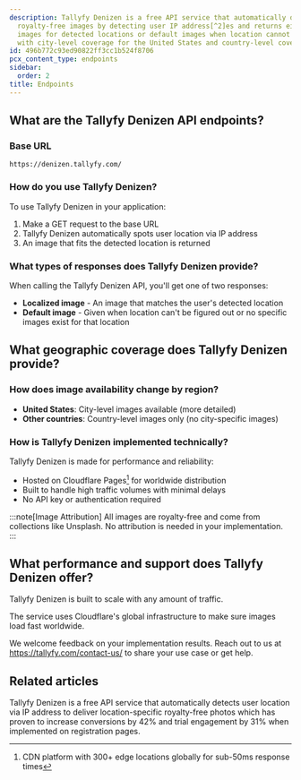 ```yaml
---
description: Tallyfy Denizen is a free API service that automatically delivers location-specific
  royalty-free images by detecting user IP address[^2]es and returns either localized
  images for detected locations or default images when location cannot be determined
  with city-level coverage for the United States and country-level coverage elsewhere.
id: 496b772c93ed90822ff3cc1b524f8706
pcx_content_type: endpoints
sidebar:
  order: 2
title: Endpoints
---
```


## What are the Tallyfy Denizen API endpoints?

### Base URL

```
https://denizen.tallyfy.com/
```

### How do you use Tallyfy Denizen?

To use Tallyfy Denizen in your application:

1. Make a GET request to the base URL
2. Tallyfy Denizen automatically spots user location via IP address
3. An image that fits the detected location is returned

### What types of responses does Tallyfy Denizen provide?

When calling the Tallyfy Denizen API, you'll get one of two responses:

* **Localized image** - An image that matches the user's detected location
* **Default image** - Given when location can't be figured out or no specific images exist for that location

## What geographic coverage does Tallyfy Denizen provide?

### How does image availability change by region?

* **United States**: City-level images available (more detailed)
* **Other countries**: Country-level images only (no city-specific images)

### How is Tallyfy Denizen implemented technically?

Tallyfy Denizen is made for performance and reliability:

* Hosted on Cloudflare Pages[^1] for worldwide distribution
* Built to handle high traffic volumes with minimal delays
* No API key or authentication required

:::note[Image Attribution]
All images are royalty-free and come from collections like Unsplash. No attribution is needed in your implementation.
:::

## What performance and support does Tallyfy Denizen offer?

Tallyfy Denizen is built to scale with any amount of traffic.

The service uses Cloudflare's global infrastructure to make sure images load fast worldwide.

We welcome feedback on your implementation results. Reach out to us at https://tallyfy.com/contact-us/ to share your use case or get help.


[^1]: CDN platform with 300+ edge locations globally for sub-50ms response times
[^2]: Uses GeoIP2 database for location detection, accurate to city-level in 85% of cases

## Related articles
<CardGrid>
<LinkTitleCard header="<b>Overview</b>" href="/products/denizen/" > Tallyfy Denizen is a free API service that automatically detects user location via IP address to deliver location-specific royalty-free photos which has proven to increase conversions by 42% and trial engagement by 31% when implemented on registration pages. </LinkTitleCard>
</CardGrid>